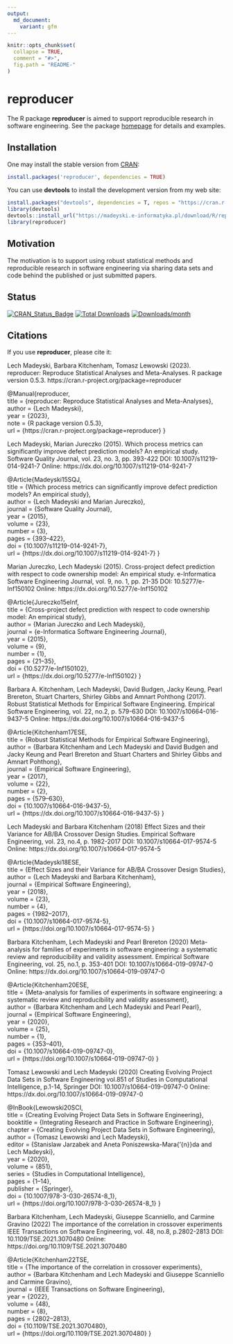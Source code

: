 ```yaml
---
output:
  md_document:
    variant: gfm
---
```


<!-- README.md is generated from README.Rmd. Please edit that file -->

```r
knitr::opts_chunk$set(
  collapse = TRUE,
  comment = "#>",
  fig.path = "README-"
)
```

# reproducer

The R package **reproducer** is aimed to support reproducible research in software engineering. See the package [homepage](https://cran.r-project.org/package=reproducer) for details and examples.

## Installation

One may install the stable version from
[CRAN](https://cran.r-project.org/package=reproducer):

```r
install.packages('reproducer', dependencies = TRUE)
```

You can use **devtools** to install the development version from my web site:

```r
install.packages("devtools", dependencies = T, repos = "https://cran.r-project.org/")
library(devtools)
devtools::install_url("https://madeyski.e-informatyka.pl/download/R/reproducer_0.5.3.tar.gz")
library(reproducer)
```

## Motivation
The motivation is to support using robust statistical methods and reproducible research in software engineering via sharing data sets and code behind the published or just submitted papers.


## Status
[![CRAN\_Status\_Badge](https://www.r-pkg.org/badges/version/reproducer)](https://cran.r-project.org/package=reproducer)
[![Total Downloads](https://cranlogs.r-pkg.org/badges/grand-total/reproducer)](https://cran.r-project.org/package=reproducer)
[![Downloads/month](https://cranlogs.r-pkg.org/badges/reproducer)](https://cran.r-project.org/package=reproducer)


## Citations
If you use **reproducer**, please cite it:

Lech Madeyski, Barbara Kitchenham, Tomasz Lewowski (2023). reproducer: Reproduce Statistical 
Analyses and Meta-Analyses. R package version 0.5.3. https://cran.r-project.org/package=reproducer

@Manual{reproducer,\
  title = {reproducer: Reproduce Statistical Analyses and Meta-Analyses},\
  author = {Lech Madeyski},\
  year = {2023},\
  note = {R package version 0.5.3},\
  url = {https://cran.r-project.org/package=reproducer}
}

Lech Madeyski, Marian Jureczko (2015). Which process metrics can significantly improve defect 
prediction models? An empirical study. Software Quality Journal, vol. 23, no. 3, pp. 393-422 
DOI: 10.1007/s11219-014-9241-7 Online: https://dx.doi.org/10.1007/s11219-014-9241-7

@Article{Madeyski15SQJ,\
  title = {Which process metrics can significantly improve defect prediction models? An empirical study},\
  author = {Lech Madeyski and Marian Jureczko},\
  journal = {Software Quality Journal},\
  year = {2015},\
  volume = {23},\
  number = {3},\
  pages = {393--422},\
  doi = {10.1007/s11219-014-9241-7},\
  url = {https://dx.doi.org/10.1007/s11219-014-9241-7}
}

Marian Jureczko, Lech Madeyski (2015). Cross-project defect prediction with respect to code 
ownership model: An empirical study. e-Informatica Software Engineering Journal, vol. 9, no. 1, 
pp. 21-35 DOI: 10.5277/e-Inf150102 Online: https://dx.doi.org/10.5277/e-Inf150102

@Article{Jureczko15eInf,\
  title = {Cross-project defect prediction with respect to code ownership model: An empirical study},\
  author = {Marian Jureczko and Lech Madeyski},\
  journal = {e-Informatica Software Engineering Journal},\
  year = {2015},\
  volume = {9},\
  number = {1},\
  pages = {21--35},\
  doi = {10.5277/e-Inf150102},\
  url = {https://dx.doi.org/10.5277/e-Inf150102}
}

Barbara A. Kitchenham, Lech Madeyski, David Budgen, Jacky Keung, Pearl Brereton, Stuart Charters, 
Shirley Gibbs and Amnart Pohthong (2017). Robust Statistical Methods for Empirical Software 
Engineering. Empirical Software Engineering, vol. 22, no.2, p. 579-630 
DOI: 10.1007/s10664-016-9437-5 Online: https://dx.doi.org/10.1007/s10664-016-9437-5

@Article{Kitchenham17ESE,\
  title = {Robust Statistical Methods for Empirical Software Engineering},\
  author = {Barbara Kitchenham and Lech Madeyski and David Budgen and Jacky Keung and Pearl Brereton and Stuart Charters and Shirley Gibbs and Amnart Pohthong},\
  journal = {Empirical Software Engineering},\
  year = {2017},\
  volume = {22},\
  number = {2},\
  pages = {579--630},\
  doi = {10.1007/s10664-016-9437-5},\
  url = {https://dx.doi.org/10.1007/s10664-016-9437-5}
}

Lech Madeyski and Barbara Kitchenham (2018) Effect Sizes and their Variance for AB/BA Crossover 
Design Studies. Empirical Software Engineering, vol. 23, no.4, p. 1982-2017 
DOI: 10.1007/s10664-017-9574-5 Online: https://dx.doi.org/10.1007/s10664-017-9574-5

@Article{Madeyski18ESE,\
  title = {Effect Sizes and their Variance for AB/BA Crossover Design Studies},\
  author = {Lech Madeyski and Barbara Kitchenham},\
  journal = {Empirical Software Engineering},\
  year = {2018},\
  volume = {23},\
  number = {4},\
  pages = {1982--2017},\
  doi = {10.1007/s10664-017-9574-5},\
  url = {https://doi.org/10.1007/s10664-017-9574-5}
}

Barbara Kitchenham, Lech Madeyski and Pearl Brereton (2020) Meta-analysis for families of 
experiments in software engineering: a systematic review and reproducibility and validity 
assessment. Empirical Software Engineering, vol. 25, no.1, p. 353-401 
DOI: 10.1007/s10664-019-09747-0 Online: https://dx.doi.org/10.1007/s10664-019-09747-0

@Article{Kitchenham20ESE,\
  title = {Meta-analysis for families of experiments in software engineering: a systematic review and reproducibility and validity assessment},\
  author = {Barbara Kitchenham and Lech Madeyski and Pearl Pearl},\
  journal = {Empirical Software Engineering},\
  year = {2020},\
  volume = {25},\
  number = {1},\
  pages = {353--401},\
  doi = {10.1007/s10664-019-09747-0},\
  url = {https://doi.org/10.1007/s10664-019-09747-0}
}

Tomasz Lewowski and Lech Madeyski (2020) Creating Evolving Project Data Sets in Software Engineering
vol.851 of Studies in Computational Intelligence, p.1-14, Springer DOI: 10.1007/s10664-019-09747-0 
Online: https://dx.doi.org/10.1007/s10664-019-09747-0

@InBook{Lewowski20SCI,\
  title = {Creating Evolving Project Data Sets in Software Engineering},\
  booktitle = {Integrating Research and Practice in Software Engineering},\
  chapter = {Creating Evolving Project Data Sets in Software Engineering},\
  author = {Tomasz Lewowski and Lech Madeyski},\
  editor = {Stanislaw Jarzabek and Aneta Poniszewska-Mara{'{n}}da and Lech Madeyski},\
  year = {2020},\
  volume = {851},\
  series = {Studies in Computational Intelligence},\
  pages = {1--14},\
  publisher = {Springer},\
  doi = {10.1007/978-3-030-26574-8_1},\
  url = {https://doi.org/10.1007/978-3-030-26574-8_1}
}

Barbara Kitchenham, Lech Madeyski, Giuseppe Scanniello, and Carmine Gravino (2022) The importance of
the correlation in crossover experiments IEEE Transactions on Software Engineering, vol. 48, no.8, 
p.2802-2813 DOI: 10.1109/TSE.2021.3070480 
Online: https://doi.org/10.1109/TSE.2021.3070480

@Article{Kitchenham22TSE,\
  title = {The importance of the correlation in crossover experiments},\
  author = {Barbara Kitchenham and Lech Madeyski and Giuseppe Scanniello and Carmine Gravino},\
  journal = {IEEE Transactions on Software Engineering},\
  year = {2022},\
  volume = {48},\
  number = {8},\
  pages = {2802--2813},\
  doi = {10.1109/TSE.2021.3070480},\
  url = {https://doi.org/10.1109/TSE.2021.3070480}
}
